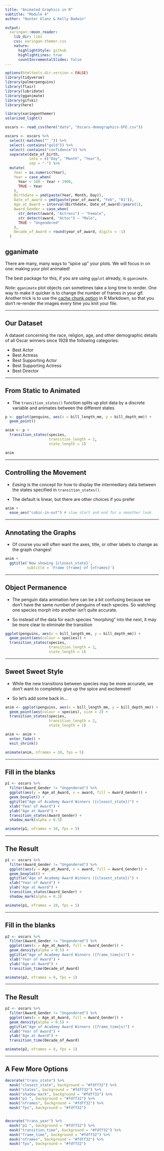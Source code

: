 ```yaml
---
title: "Animated Graphics in R"
subtitle: "Module 4"  
author: "Hunter Glanz & Kelly Bodwin"

output:
  xaringan::moon_reader:
    lib_dir: libs
    css: xaringan-themer.css
    nature:
      highlightStyle: github
      highlightLines: true
      countIncrementalSlides: false
---
```


```r
options(htmltools.dir.version = FALSE)
library(tidyverse)
library(palmerpenguins)
library(flair)
library(lubridate)
library(gganimate)
library(gifski)
library(here)
```

```r
library(xaringanthemer)
solarized_light()
```

```r
oscars <- read_csv(here("data", "Oscars-demographics-DFE.csv"))

oscars <- oscars %>%
  select(-matches("^_")) %>%
  select(-contains("gold")) %>%
  select(-contains("confidence")) %>%
  separate(date_of_birth,
           into = c("Day", "Month", "Year"),
           sep = "-") %>%
  mutate(
    Year = as.numeric(Year),
    Year = case_when(
      Year < 100 ~ Year + 1900,
      TRUE ~ Year
    ),
    Birthdate = ymd(paste(Year, Month, Day)),
    Date_of_award = ymd(paste(year_of_award, "Feb", "01")),
    Age_at_Award = interval(Birthdate, Date_of_award)/years(1),
    Award_Gender = case_when(
      str_detect(award, "Actress") ~ "Female",
      str_detect(award, "Actor") ~ "Male",
      TRUE ~ "Ungendered"
    ),
    Decade_of_Award = round(year_of_award, digits = -1)
  )

```

## gganimate

There are many, many ways to "spice up" your plots.  We will focus in on one: making your plot animated!

The best package for this, if you are using `ggplot` already, is `gganimate`.

*Note:* `gganimate` plot objects can sometimes take a long time to render.  One way to make it quicker is to change the number of frames in your gif.  Another trick is to use the [cache chunk option](https://bookdown.org/yihui/rmarkdown-cookbook/cache.html) in R Markdown, so that you don't re-render the images every time you knit your file.

---

## Our Dataset

A dataset concerning the race, religion, age, and other demographic details of all Oscar winners since 1928 the following categories:

* Best Actor
* Best Actress
* Best Supporting Actor
* Best Supporting Actress
* Best Director

---

## From Static to Animated

* The `transition_states()` function splits up plot data by a discrete variable and animates between the different states

```r
p <- ggplot(penguins, aes(x = bill_length_mm, y = bill_depth_mm)) +
  geom_point()

anim <- p +
  transition_states(species,
                    transition_length = 2,
                    state_length = 1)

anim
```

---

## Controlling the Movement

* *Easing* is the concept for how to display the intermediary data between the states specified in `transition_states()`.

* The default is linear, but there are other choices if you prefer

```r
anim +
  ease_aes("cubic-in-out") # slow start and end for a smoother look
```

---

## Annotating the Graphs

* Of course you will often want the axes, title, or other labels to change as the graph changes!

```r
anim +
  ggtitle('Now showing {closest_state}',
          subtitle = 'Frame {frame} of {nframes}')
```

---

## Object Permanence

* The penguin data animation here can be a bit confusing because we don't have the same number of penguins of each species. So watching one species morph into another isn't quite accurate.

* So instead of the data for each species "morphing" into the next, it may be more clear to eliminate the transition

```r
ggplot(penguins, aes(x = bill_length_mm, y = bill_depth_mm)) +
  geom_point(aes(colour = species)) +
  transition_states(species,
                    transition_length = 2,
                    state_length = 1)
```

---

## Sweet Sweet Style

* While the new transitions between species may be more accurate, we don't want to completely give up the spice and excitement!

* So let's add some back in...

```r
anim <- ggplot(penguins, aes(x = bill_length_mm, y = bill_depth_mm)) +
  geom_point(aes(colour = species), size = 2) +
  transition_states(species,
                    transition_length = 2,
                    state_length = 1)

anim <- anim +
  enter_fade() +
  exit_shrink()

animate(anim, nframes = 10, fps = 5)
```


---

## **Fill in the blanks**


```r
p1 <- oscars %>%
  filter(Award_Gender != "Ungendered") %>%
  ggplot(aes(y = Age_at_Award, x = award, fill = Award_Gender)) +
  geom_boxplot() +
  ggtitle("Age of Academy Award Winners ({closest_state})") + 
  xlab("Year of Award") +
  ylab("Age at Award") +
  transition_states(Award_Gender) +
  shadow_mark(alpha = 0.3)

animate(p1, nframes = 10, fps = 5)
```

---

## The Result

```r
p1 <- oscars %>%
  filter(Award_Gender != "Ungendered") %>%
  ggplot(aes(y = Age_at_Award, x = award, fill = Award_Gender)) +
  geom_boxplot() +
  ggtitle("Age of Academy Award Winners ({closest_state})") + 
  xlab("Year of Award") +
  ylab("Age at Award") +
  transition_states(Award_Gender) +
  shadow_mark(alpha = 0.3)

animate(p1, nframes = 10, fps = 5)
```

---

## **Fill in the blanks**

```r
p2 <- oscars %>%
  filter(Award_Gender != "Ungendered") %>%
  ggplot(aes(x = Age_at_Award, fill = Award_Gender)) +
  geom_density(alpha = 0.5) +
  ggtitle("Age of Academy Award Winners ({frame_time}s)") + 
  xlab("Year of Award") +
  ylab("Age at Award") +
  transition_time(Decade_of_Award)

animate(p2, nframes = 9, fps = 1)
```

---

## The Result

```r
p2 <- oscars %>%
  filter(Award_Gender != "Ungendered") %>%
  ggplot(aes(x = Age_at_Award, fill = Award_Gender)) +
  geom_density(alpha = 0.5) +
  ggtitle("Age of Academy Award Winners ({frame_time}s)") + 
  xlab("Year of Award") +
  ylab("Age at Award") +
  transition_time(Decade_of_Award)

animate(p2, nframes = 9, fps = 1)
```

---

## A Few More Options

```r
decorate("trans_state") %>%
  mask("closest_state", background = "#fdff32") %>%
  mask("states", background = "#fdff32") %>%
  mask("shadow_mark", background = "#fdff32") %>%
  mask("p1 ", background = "#fdff32") %>%
  mask("nframes", background = "#fdff32") %>%
  mask("fps", background = "#fdff32")


decorate("trans_year") %>%
  mask("p2 ", background = "#fdff32") %>%
  mask("transition_time", background = "#fdff32") %>%
  mask("frame_time", background = "#fdff32") %>%
  mask("nframes", background = "#fdff32") %>%
  mask("fps", background = "#fdff32")

```